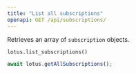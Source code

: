 ```yaml
---
title: "List all subscriptions"
openapi: GET /api/subscriptions/
---
```


Retrieves an array of `subscription` objects.

<CodeGroup>

```py Python
lotus.list_subscriptions()
```

```ts Typescript
await lotus.getAllSubscriptions();
```

</CodeGroup>
